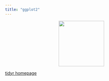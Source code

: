 ```yaml
---
title: "ggplot2"
---
```


<center>
![](images/ggplot2.png){style="width:150px"}
</center>

[tidyr homepage](https://ggplot2.tidyverse.org//)